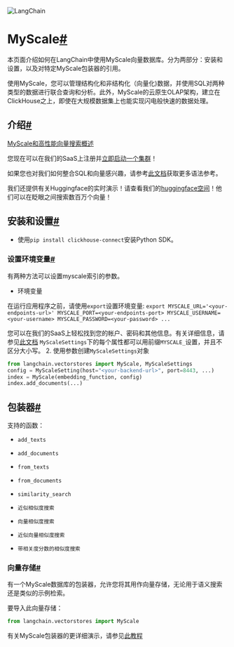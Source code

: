 

<Head>
  <script>
    {
      `(function() {
         var _hmt = _hmt || [];
(function() {
  var hm = document.createElement("script");
  hm.src = "https://hm.baidu.com/hm.js?e60fb290e204e04c5cb6f79b0ac1e697";
  var s = document.getElementsByTagName("script")[0]; 
  s.parentNode.insertBefore(hm, s);
})();
       })();`
    }
  </script>
</Head>

![LangChain](https://pica.zhimg.com/50/v2-56e8bbb52aa271012541c1fe1ceb11a2_r.gif)





MyScale[#](#myscale "本标题的永久链接")
===============================

本页面介绍如何在LangChain中使用MyScale向量数据库。分为两部分：安装和设置，以及对特定MyScale包装器的引用。

使用MyScale，您可以管理结构化和非结构化（向量化)数据，并使用SQL对两种类型的数据进行联合查询和分析。此外，MyScale的云原生OLAP架构，建立在ClickHouse之上，即使在大规模数据集上也能实现闪电般快速的数据处理。

介绍[#](#introduction "本标题的永久链接")
-------------------------------

[MyScale和高性能向量搜索概述](https://docs.myscale.com/zh/overview/)

您现在可以在我们的SaaS上注册并[立即启动一个集群](https://docs.myscale.com/zh/quickstart/)！

如果您也对我们如何整合SQL和向量感兴趣，请参考[此文档](https://docs.myscale.com/zh/vector-reference/)获取更多语法参考。

我们还提供有关Huggingface的实时演示！请查看我们的[huggingface空间](https://huggingface.co/myscale)！他们可以在眨眼之间搜索数百万个向量！

安装和设置[#](#installation-and-setup "此标题的永久链接")
--------------------------------------------

* 使用`pip install clickhouse-connect`安装Python SDK。

### 设置环境变量[#](#setting-up-envrionments "此标题的永久链接")

有两种方法可以设置myscale索引的参数。

- 环境变量

在运行应用程序之前，请使用`export`设置环境变量:
`export MYSCALE_URL='<your-endpoints-url>' MYSCALE_PORT=<your-endpoints-port> MYSCALE_USERNAME=<your-username> MYSCALE_PASSWORD=<your-password> ...`

您可以在我们的SaaS上轻松找到您的帐户、密码和其他信息。有关详细信息，请参见[此文档](https://docs.myscale.com/en/cluster-management/)
`MyScaleSettings`下的每个属性都可以用前缀`MYSCALE_`设置，并且不区分大小写。
2. 使用参数创建`MyScaleSettings`对象

```python
from langchain.vectorstores import MyScale, MyScaleSettings
config = MyScaleSetting(host="<your-backend-url>", port=8443, ...)
index = MyScale(embedding_function, config)
index.add_documents(...)

```

包装器[#](#wrappers "本标题的永久链接")
----------------------------

支持的函数：

* `add_texts`

* `add_documents`

* `from_texts`

* `from_documents`

* `similarity_search`

* `近似相似度搜索`

* `向量相似度搜索`

* `近似向量相似度搜索`

* `带相关度分数的相似度搜索`

### 向量存储[#](#vectorstore "Permalink to this headline")

有一个MyScale数据库的包装器，允许您将其用作向量存储，无论用于语义搜索还是类似的示例检索。

要导入此向量存储：

```python
from langchain.vectorstores import MyScale

```

有关MyScale包装器的更详细演示，请参见[此教程](../modules/indexes/vectorstores/examples/myscale)

